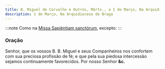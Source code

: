```yaml
---
title: B. Miguel de Carvalho e Outros, Márts., a 1 de Março, Na Arquidiocese de Braga
description: 1 de Março, Na Arquidiocese de Braga
---
```


:::note
Como na [Missa Sapiéntiam sanctórum](/missal/comum/7muitosmartires2), excepto:
:::

### Oração

Senhor, que os vossos B. B. Miguel e seus Companheiros nos confortem com
sua preciosa profissão de fé; e que pela sua piedosa intercessão sejamos
continuamente favorecidos. Por nosso Senhor **&c.**
